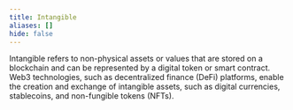 ```yaml
---
title: Intangible
aliases: []
hide: false
---
```


Intangible refers to non-physical assets or values that are stored on a blockchain and can be represented by a digital token or smart contract. Web3 technologies, such as decentralized finance (DeFi) platforms, enable the creation and exchange of intangible assets, such as digital currencies, stablecoins, and non-fungible tokens (NFTs).
